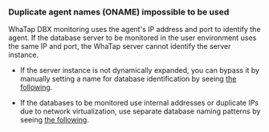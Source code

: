 ### Duplicate agent names (ONAME) impossible to be used

WhaTap DBX monitoring uses the agent's IP address and port to identify the agent. If the database server to be monitored in the user environment uses the same IP and port, the WhaTap server cannot identify the server instance.

-   If the server instance is not dynamically expanded, you can bypass it by manually setting a name for database identification by seeing [the following](agent-dbx-settings#naming).

-   If the databases to be monitored use internal addresses or duplicate IPs due to network virtualization, use separate database naming patterns by seeing [the following](agent-dbx-settings#naming).
